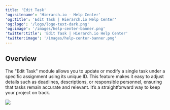 ```yaml
---
title: 'Edit Task'
'og:sitename': 'Hierarch.io - Help Center'
'og:title': 'Edit Task | Hierarch.io Help Center'
'og:logo': '/logo/logo-text-dark.png'
'og:image': '/images/help-center-banner.png'
'twitter:title': 'Edit Task | Hierarch.io Help Center'
'twitter:image': '/images/help-center-banner.png'
---
```


## Overview

The "Edit Task" module allows you to update or modify a single task under a specific assignment using its unique ID. This feature makes it easy to adjust details such as deadlines, descriptions, or responsible personnel, ensuring that tasks remain accurate and relevant. It’s a straightforward way to keep your project on track.

![](/images/workflows/edit_task001.png)